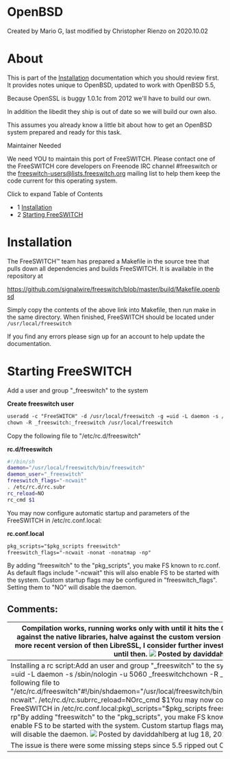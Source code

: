 
# OpenBSD 

 Created by  Mario G, last modified by  Christopher Rienzo on 2020.10.02

# About

This is part of the [Installation](../index.mdx#about) documentation which you should review first. It provides notes unique to OpenBSD, updated to work with OpenBSD 5.5,

Because OpenSSL is buggy 1.0.1c from 2012 we'll have to build our own.

In addition the libedit they ship is out of date so we will build our own also.

This assumes you already know a little bit about how to get an OpenBSD system prepared and ready for this task. 

Maintainer Needed

We need YOU to maintain this port of FreeSWITCH. Please contact one of the FreeSWITCH core developers on Freenode IRC channel #freeswitch or the [freeswitch-users@lists.freeswitch.org](mailto:freeswitch-users@lists.freeswitch.org) mailing list to help them keep the code current for this operating system.

  
Click to expand Table of Contents

* 1 [Installation](#installation)
* 2 [Starting FreeSWITCH](#starting-freeswitch)

# Installation

The FreeSWITCH™ team has prepared a Makefile in the source tree that pulls down all dependencies and builds FreeSWITCH. It is available in the repository at

<https://github.com/signalwire/freeswitch/blob/master/build/Makefile.openbsd>

Simply copy the contents of the above link into Makefile, then run make in the same directory. When finished, FreeSWITCH should be located under `/usr/local/freeswitch`

If you find any errors please sign up for an account to help update the documentation.

# Starting FreeSWITCH

Add a user and group "\_freeswitch" to the system

**Create freeswitch user**

```xml
useradd -c "FreeSWITCH" -d /usr/local/freeswitch -g =uid -L daemon -s /sbin/nologin -u 5060 _freeswitch
chown -R _freeswitch:_freeswitch /usr/local/freeswitch
```

  
Copy the following file to "/etc/rc.d/freeswitch"

**rc.d/freeswitch**

```bash
#!/bin/sh
daemon="/usr/local/freeswitch/bin/freeswitch"
daemon_user="_freeswitch"
freeswitch_flags="-ncwait"
. /etc/rc.d/rc.subr
rc_reload=NO
rc_cmd $1
```

  
You may now configure automatic startup and parameters of the FreeSWITCH in /etc/rc.conf.local:

**rc.conf.local**

```xml
pkg_scripts="$pkg_scripts freeswitch"
freeswitch_flags="-ncwait -nonat -nonatmap -np"
```

By adding "freeswitch" to the "pkg\_scripts", you make FS known to rc.conf. As default flags include "-ncwait" this will also enable FS to be started with the system. Custom startup flags may be configured in "freeswitch\_flags". Setting them to "NO" will disable the daemon.

  
## Comments:

| Compilation works, running works only with until it hits the OpenSSL libraries ... seems, they are kind of half-linked against the native libraries, halve against the custom version of OpenSSL. But as 5.6 will be released in October with a more recent version of then LibreSSL, I consider further investigations not worthy and will run the FS with TLS disabled until then. ![](/images/icons/contenttypes/comment_16.png) Posted by daviddahlberg at lug 18, 2014 05:43                                                                                                                                                                                                                                                                                                                                                                                                                                                                                                                                  |
| ----------------------------------------------------------------------------------------------------------------------------------------------------------------------------------------------------------------------------------------------------------------------------------------------------------------------------------------------------------------------------------------------------------------------------------------------------------------------------------------------------------------------------------------------------------------------------------------------------------------------------------------------------------------------------------------------------------------------------------------------------------------------------------------------------------------------------------------------------------------------------------------------------------------------------------------------------------------------------------------------------------------- |
| Installing a rc script:Add an user and group "\_freeswitch" to the systemuseradd -c "FreeSWITCH" -d /usr/local/freeswitch -g =uid -L daemon -s /sbin/nologin -u 5060 \_freeswitchchown -R \_freeswitch:\_freeswitch /usr/local/freeswitchCopy the following file to "/etc/rc.d/freeswitch"#!/bin/shdaemon="/usr/local/freeswitch/bin/freeswitch"daemon\_user="\_freeswitch"freeswitch\_flags="-ncwait". /etc/rc.d/rc.subrrc\_reload=NOrc\_cmd $1You may now configure automatic startup and parameters of the FreeSWITCH in /etc/rc.conf.local:pkg\_scripts="$pkg\_scripts freeswitch"freeswitch\_flags="-ncwait -nonat -nonatmap -rp"By adding "freeswitch" to the "pkg\_scripts", you make FS known to rc.conf. As default flags are "-ncwait" this will also enable FS to be started with the system. Custom startup flags may be configured in "freeswitch\_flags". Setting them to "NO" will disable the daemon. ![](/images/icons/contenttypes/comment_16.png) Posted by daviddahlberg at lug 18, 2014 06:22 |
| The issue is there were some missing steps since 5.5 ripped out OpenSSL. ![](/images/icons/contenttypes/comment_16.png) Posted by brian at lug 18, 2014 15:13                                                                                                                                                                                                                                                                                                                                                                                                                                                                                                                                                                                                                                                                                                                                                                                                                                                      |


